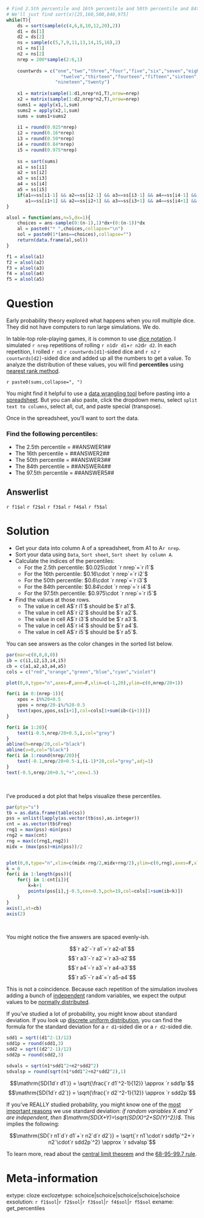 ```r
# Find 2.5th percentile and 16th percentile and 50th percentile and 84th percentile and 97.5th percentile in a list of 1000 numbers.
# We'll just find sort(x)[25,160,500,840,975]
while(T){
    ds = sort(sample(c(4,6,8,10,12,20),2))
    d1 = ds[1]
    d2 = ds[2]
    ns = sample(c(5,7,9,11,13,14,15,16),2)
    n1 = ns[1]
    n2 = ns[2]
    nrep = 200*sample(2:6,1)
    
    countwrds = c("one","two","three","four","five","six","seven","eight","nine","ten","eleven",
                    "twelve","thirteen","fourteen","fifteen","sixteen","seventeen","eighteen",
                  "nineteen","twenty")
    
    x1 = matrix(sample(1:d1,nrep*n1,T),nrow=nrep)
    x2 = matrix(sample(1:d2,nrep*n2,T),nrow=nrep)
    sums1 = apply(x1,1,sum)
    sums2 = apply(x2,1,sum)
    sums = sums1+sums2
    
    i1 = round(0.025*nrep)
    i2 = round(0.16*nrep)
    i3 = round(0.50*nrep)
    i4 = round(0.84*nrep)
    i5 = round(0.975*nrep)
    
    ss = sort(sums)
    a1 = ss[i1]
    a2 = ss[i2]
    a3 = ss[i3]
    a4 = ss[i4]
    a5 = ss[i5]
    if(a1==ss[i1-1] && a2==ss[i2-1] && a3==ss[i3-1] && a4==ss[i4-1] && a5==ss[i5-1] &&
       a1==ss[i1+1] && a2==ss[i2+1] && a3==ss[i3+1] && a4==ss[i4+1] && a5==ss[i5+1] ){break}
}

alsol = function(ans,n=5,dx=1){
    choices = ans-sample(0:(n-1),1)*dx+(0:(n-1))*dx
    al = paste0("* ",choices,collapse="\n")
    sol = paste0(1*(ans==choices),collapse="")
    return(data.frame(al,sol))
}

f1 = alsol(a1)
f2 = alsol(a2)
f3 = alsol(a3)
f4 = alsol(a4)
f5 = alsol(a5)

```

Question
========

Early probability theory explored what happens when you roll multiple dice. They did not have computers to run large simulations. We do.

In table-top role-playing games, it is common to use [dice notation](https://en.wikipedia.org/wiki/Dice_notation). I simulated `r nrep` repetitions of rolling `r n1`d`r d1`+`r n2`d`r d2`. In each repetition, I rolled `r n1` `r countwrds[d1]`-sided dice and `r n2` `r countwrds[d2]`-sided dice and added up all the numbers to get a value. To analyze the distribution of these values, you will find **percentiles** using [nearest rank method](https://en.wikipedia.org/wiki/Percentile#The_nearest-rank_method).

`r paste0(sums,collapse=", ")`

You might find it helpful to use a [data wrangling tool](https://chadworley.github.io/a2/tools/data_wrangler.html) before pasting into a [spreadsheet](https://sheets.new). But you can also paste, click the dropdown menu, select `split text to columns`, select all, cut, and paste special (transpose).

Once in the spreadsheet, you'll want to sort the data.

### Find the following percentiles:

* The 2.5th percentile = ##ANSWER1##
* The 16th percentile = ##ANSWER2##
* The 50th percentile = ##ANSWER3##
* The 84th percentile = ##ANSWER4##
* The 97.5th percentile = ##ANSWER5##

Answerlist
--------

`r f1$al`
`r f2$al`
`r f3$al`
`r f4$al`
`r f5$al`

Solution
========

* Get your data into column A of a spreadsheet, from A1 to A`r nrep`.
* Sort your data using `Data`, `Sort sheet`, `Sort sheet by column A`.
* Calculate the indices of the percentiles:
    * For the 2.5th percentile: $0.025\cdot `r nrep`=`r i1`$
    * For the 16th percentile: $0.16\cdot `r nrep`=`r i2`$
    * For the 50th percentile: $0.6\cdot `r nrep`=`r i3`$
    * For the 84th percentile: $0.84\cdot `r nrep`=`r i4`$
    * For the 97.5th percentile: $0.975\cdot `r nrep`=`r i5`$
* Find the values at those rows.
    * The value in cell A$`r i1`$ should be $`r a1`$.
    * The value in cell A$`r i2`$ should be $`r a2`$.
    * The value in cell A$`r i3`$ should be $`r a3`$.
    * The value in cell A$`r i4`$ should be $`r a4`$.
    * The value in cell A$`r i5`$ should be $`r a5`$.

You can see answers as the color changes in the sorted list below.

```r
par(mar=c(0,0,0,0))
ib = c(i1,i2,i3,i4,i5)
cb = c(a1,a2,a3,a4,a5)
cols = c("red","orange","green","blue","cyan","violet")

plot(0,0,type="n",axes=F,ann=F,xlim=c(-1,20),ylim=c(0,nrep/20+1))

for(i in 0:(nrep-1)){
    xpos = i%%20+0.5
    ypos = nrep/20-i%/%20-0.5
    text(xpos,ypos,ss[i+1],col=cols[1+sum(ib<(i+1))])
}

for(i in 1:20){
    text(i-0.5,nrep/20+0.5,i,col="grey")
}
abline(h=nrep/20,col="black")
abline(v=0,col="black")
for(i in 1:round(nrep/20)){
    text(-0.1,nrep/20+0.5-i,(i-1)*20,col="grey",adj=1)
}
text(-0.5,nrep/20+0.5,"+",cex=1.5)
```
\


I've produced a dot plot that helps visualize these percentiles.

```r
par(pty="s")
tb = as.data.frame(table(ss))
pss = unlist(lapply(as.vector(tb$ss),as.integer))
cnt = as.vector(tb$Freq)
rng1 = max(pss)-min(pss)
rng2 = max(cnt)
rng = max(c(rng1,rng2))
midx = (max(pss)+min(pss))/2


plot(0,0,type="n",xlim=c(midx-rng/2,midx+rng/2),ylim=c(0,rng),axes=F,xlab="Value",ylab="Count")
k = 0
for(i in 1:length(pss)){
    for(j in 1:cnt[i]){
        k=k+1
        points(pss[i],j-0.5,cex=0.5,pch=19,col=cols[1+sum(ib<k)])
    }
}
axis(1,at=cb)
axis(2)
```
\

You might notice the five answers are spaced evenly-ish.

$$`r a2`-`r a1`=`r a2-a1`$$
$$`r a3`-`r a2`=`r a3-a2`$$
$$`r a4`-`r a3`=`r a4-a3`$$
$$`r a5`-`r a4`=`r a5-a4`$$

This is not a coincidence. Because each repetition of the simulation involves adding a bunch of [independent](https://en.wikipedia.org/wiki/Independence_(probability_theory)) random variables, we expect the output values to be [normally distributed](https://en.wikipedia.org/wiki/Normal_distribution).

If you've studied a lot of probability, you might know about standard deviation. If you look up [discrete uniform distribution](https://en.wikipedia.org/wiki/Discrete_uniform_distribution), you can find the formula for the standard deviation for a `r d1`-sided die or a `r d2`-sided die.

```r
sdd1 = sqrt((d1^2-1)/12)
sdd1p = round(sdd1,3)
sdd2 = sqrt((d2^2-1)/12)
sdd2p = round(sdd2,3)

sdvals = sqrt(n1*sdd1^2+n2*sdd2^2)
sdvalsp = round(sqrt(n1*sdd1^2+n2*sdd2^2),1)

```

$$\mathrm{SD(1d`r d1`)} = \sqrt{\frac{`r d1`^2-1}{12}} \approx `r sdd1p`$$
$$\mathrm{SD(1d`r d2`)} = \sqrt{\frac{`r d2`^2-1}{12}} \approx `r sdd2p`$$

If you've REALLY studied probability, you might know one of the [most important reasons](https://en.wikipedia.org/wiki/Algebra_of_random_variables#Variance_algebra_for_random_variables) we use standard deviation: *if random variables X and Y are independent, then  $\mathrm{SD(X+Y)=\sqrt{SD(X)^2+SD(Y)^2}}$*. This implies the following: 

$$\mathrm{SD(`r n1`d`r d1`+`r n2`d`r d2`)} = \sqrt{`r n1`\cdot`r sdd1p`^2+`r n2`\cdot`r sdd2p`^2} \approx  `r sdvalsp`$$

To learn more, read about the [central limit theorem](https://en.wikipedia.org/wiki/Central_limit_theorem) and the [68-95-99.7 rule](https://en.wikipedia.org/wiki/68%E2%80%9395%E2%80%9399.7_rule).


Meta-information
================
extype: cloze
exclozetype: schoice|schoice|schoice|schoice|schoice
exsolution: `r f1$sol`|`r f2$sol`|`r f3$sol`|`r f4$sol`|`r f5$sol`
exname: get_percentiles